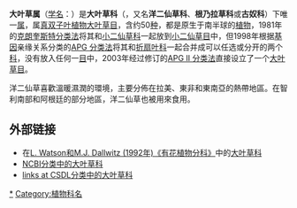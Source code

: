 {{automatic taxobox
|image = gunnera.manicata.arp.750pix.jpg
|image_caption = [[大葉蟻塔|大葉蟻塔]] ''Gunnera manicata''
| parent authority=[[Meisn.|Meisn.]], 1842
| taxon = Gunnera
| authority = [[L.|L.]], 1767
| type_species=[[滨水南瓜|滨水南瓜]]<br>''Gunnera perpensa''
| type_species_authority = [[L.|L.]], 1767
| synonyms_ref =
| synonyms = *''Milligania'' <small>Hook.f. （废弃名称）</small>
*''Panke'' <small>Molina</small>
*''Pankea'' <small>Oerst.</small>
| range_map = Gunnera distribution.svg
| range_map_caption = 分布图
}}
'''大叶草属'''（[[学名|学名]]：{{lang|la|''Gunnera''}}）是'''大叶草科'''（{{lang|la|Gunneraceae}}，又名'''洋二仙草科'''、'''根乃拉草科'''或'''古奴科'''）下唯一[[属|属]]，属[[真双子叶植物|真双子叶植物]][[大叶草目|大叶草目]]，含约50[[种|种]]，都是原生于南半球的[[植物|植物]]，1981年的[[克朗奎斯特分类法|克朗奎斯特分类法]]将其和[[小二仙草科|小二仙草科]]一起放到[[小二仙草目|小二仙草目]]中，但1998年根据[[基因|基因]]亲缘关系分类的[[APG_分类法|APG 分类法]]将其和[[折扇叶科|折扇叶科]]一起合并成可以任选或分开的两个[[科|科]]，没有放入任何一[[目_(生物)|目]]中，2003年经过修订的[[APG_II_分类法|APG II 分类法]]直接设立了一个[[大叶草目|大叶草目]]。

洋二仙草喜歡溫暖濕潤的環境，主要分佈在拉美、東非和東南亞的熱帶地區。在智利南部和阿根廷的部分地區，洋二仙草也被用來食用。

==外部链接==
{{commons category|Gunneraceae}}
*在[https://web.archive.org/web/20070103200438/http://delta-intkey.com/angio/ L. Watson和M.J. Dallwitz (1992年)《有花植物分科》]中的[http://delta-intkey.com/angio/www/gunnerac.htm 大叶草科]{{Wayback|url=http://delta-intkey.com/angio/ |date=20070103200438 }} 
*[http://www.ncbi.nlm.nih.gov/Taxonomy/Browser/wwwtax.cgi?mode=Tree&id=24955&lvl=3&p=mapview&p=has_linkout&p=blast_url&p=genome_blast&lin=f&keep=1&srchmode=1&unlock NCBI分类中的大叶草科] {{Wayback|url=http://www.ncbi.nlm.nih.gov/Taxonomy/Browser/wwwtax.cgi?mode=Tree&id=24955&lvl=3&p=mapview&p=has_linkout&p=blast_url&p=genome_blast&lin=f&keep=1&srchmode=1&unlock |date=20200511050440 }}
*[http://www.csdl.tamu.edu/FLORA/cgi/gateway_family?fam=Gunneraceae links at CSDL分类中的大叶草科] {{Wayback|url=http://www.csdl.tamu.edu/FLORA/cgi/gateway_family?fam=Gunneraceae |date=20081013055605 }}
{{Taxonbar|from=Q133625}}

[[Category:大叶草科|*]]
[[Category:植物科名|Category:植物科名]]
